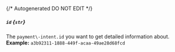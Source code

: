 {/* Autogenerated DO NOT EDIT  */}
##### `id` *{`str`}*
The `payment\-intent.id` you want to get detailed information about.
<br/>
**Example:** `a3b92311-1888-449f-acaa-49ae28d68fcd`


